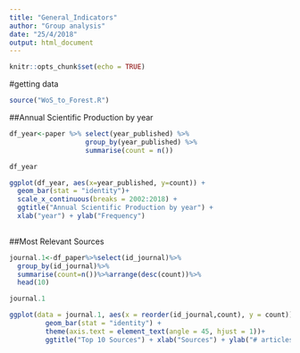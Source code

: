 ```yaml
---
title: "General_Indicators"
author: "Group analysis"
date: "25/4/2018"
output: html_document
---
```


```r
knitr::opts_chunk$set(echo = TRUE)
```

#getting data

```r
source("WoS_to_Forest.R")

```


##Annual Scientific Production by year


```r



df_year<-paper %>% select(year_published) %>% 
                   group_by(year_published) %>% 
                   summarise(count = n())

df_year

```



```r
ggplot(df_year, aes(x=year_published, y=count)) +
  geom_bar(stat = "identity")+
  scale_x_continuous(breaks = 2002:2018) + 
  ggtitle("Annual Scientific Production by year") + 
  xlab("year") + ylab("Frequency")
  
```


##Most Relevant Sources

```r
journal.1<-df_paper%>%select(id_journal)%>%
  group_by(id_journal)%>%
  summarise(count=n())%>%arrange(desc(count))%>%
  head(10)

journal.1


```

```r
ggplot(data = journal.1, aes(x = reorder(id_journal,count), y = count)) + 
         geom_bar(stat = "identity") + 
         theme(axis.text = element_text(angle = 45, hjust = 1))+
         ggtitle("Top 10 Sources") + xlab("Sources") + ylab("# articles pusblished")
```

